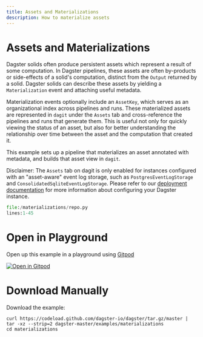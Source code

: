 ```yaml
---
title: Assets and Materializations
description: How to materialize assets
---
```


# Assets and Materializations

Dagster solids often produce persistent assets which represent a result of some computation. In
Dagster pipelines, these assets are often by-products or side-effects of a solid's computation,
distinct from the `Output` returned by a solid. Dagster solids can describe these assets by
yielding a `Materialization` event and attaching useful metadata.

Materialization events optionally include an `AssetKey`, which serves as an organizational index
across pipelines and runs. These materialized assets are represented in `dagit` under the `Assets`
tab and cross-reference the pipelines and runs that generate them. This is useful not only for
quickly viewing the status of an asset, but also for better understanding the relationship over time
between the asset and the computation that created it.

This example sets up a pipeline that materializes an asset annotated with metadata, and builds that
asset view in `dagit`.

Disclaimer: The `Assets` tab on dagit is only enabled for instances configured with an "asset-aware"
event log storage, such as `PostgresEventLogStorage` and `ConsolidatedSqliteEventLogStorage`. Please
refer to our [deployment documentation](https://docs.dagster.io/deploying/instance) for more
information about configuring your Dagster instance.

```python literalinclude caption=repo.py
file:/materializations/repo.py
lines:1-45
```

# Open in Playground

Open up this example in a playground using [Gitpod](https://gitpod.io)

[![Open in Gitpod](https://gitpod.io/button/open-in-gitpod.svg)](https://gitpod.io/#EXAMPLE=materializations/https://github.com/dagster-io/dagster)

# Download Manually

Download the example:

```
curl https://codeload.github.com/dagster-io/dagster/tar.gz/master | tar -xz --strip=2 dagster-master/examples/materializations
cd materializations
```
